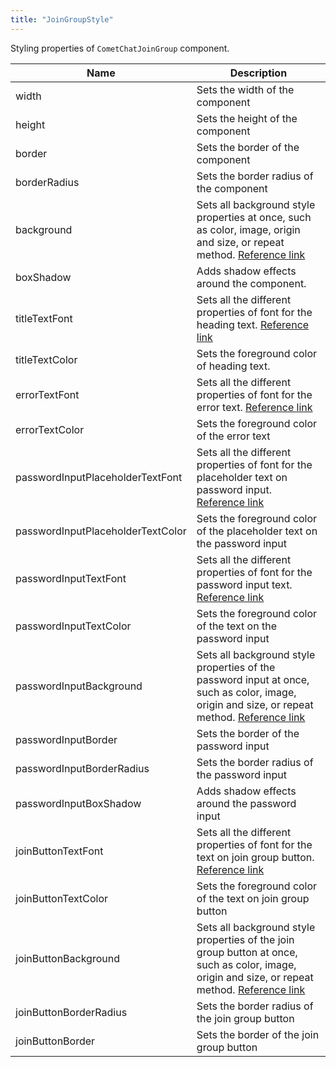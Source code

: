 ```yaml
---
title: "JoinGroupStyle"
---
```


Styling properties of `CometChatJoinGroup` component.

| Name                              | Description                                                                                                                                                                                                   |
| --------------------------------- | ------------------------------------------------------------------------------------------------------------------------------------------------------------------------------------------------------------- |
| width                             | Sets the width of the component                                                                                                                                                                               |
| height                            | Sets the height of the component                                                                                                                                                                              |
| border                            | Sets the border of the component                                                                                                                                                                              |
| borderRadius                      | Sets the border radius of the component                                                                                                                                                                       |
| background                        | Sets all background style properties at once, such as color, image, origin and size, or repeat method. [Reference link](https://developer.mozilla.org/en-US/docs/Web/CSS/background)                          |
| boxShadow                         | Adds shadow effects around the component.                                                                                                                                                                     |
| titleTextFont                     | Sets all the different properties of font for the heading text. [Reference link](https://developer.mozilla.org/en-US/docs/Web/CSS/font)                                                                       |
| titleTextColor                    | Sets the foreground color of heading text.                                                                                                                                                                    |
| errorTextFont                     | Sets all the different properties of font for the error text. [Reference link](https://developer.mozilla.org/en-US/docs/Web/CSS/font)                                                                         |
| errorTextColor                    | Sets the foreground color of the error text                                                                                                                                                                   |
| passwordInputPlaceholderTextFont  | Sets all the different properties of font for the placeholder text on password input. [Reference link](https://developer.mozilla.org/en-US/docs/Web/CSS/font)                                                 |
| passwordInputPlaceholderTextColor | Sets the foreground color of the placeholder text on the password input                                                                                                                                       |
| passwordInputTextFont             | Sets all the different properties of font for the password input text. [Reference link](https://developer.mozilla.org/en-US/docs/Web/CSS/font)                                                                |
| passwordInputTextColor            | Sets the foreground color of the text on the password input                                                                                                                                                   |
| passwordInputBackground           | Sets all background style properties of the password input at once, such as color, image, origin and size, or repeat method. [Reference link](https://developer.mozilla.org/en-US/docs/Web/CSS/background)    |
| passwordInputBorder               | Sets the border of the password input                                                                                                                                                                         |
| passwordInputBorderRadius         | Sets the border radius of the password input                                                                                                                                                                  |
| passwordInputBoxShadow            | Adds shadow effects around the password input                                                                                                                                                                 |
| joinButtonTextFont                | Sets all the different properties of font for the text on join group button. [Reference link](https://developer.mozilla.org/en-US/docs/Web/CSS/font)                                                          |
| joinButtonTextColor               | Sets the foreground color of the text on join group button                                                                                                                                                    |
| joinButtonBackground              | Sets all background style properties of the join group button at once, such as color, image, origin and size, or repeat method. [Reference link](https://developer.mozilla.org/en-US/docs/Web/CSS/background) |
| joinButtonBorderRadius            | Sets the border radius of the join group button                                                                                                                                                               |
| joinButtonBorder                  | Sets the border of the join group button                                                                                                                                                                      |
